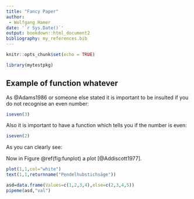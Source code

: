 ```yaml
---
title: "Fancy Paper"
author: 
 - Wolfgang Hamer
date: '`r Sys.Date()`'
output: bookdown::html_document2
bibliography: my_references.bib
---
```


```r
knitr::opts_chunk$set(echo = TRUE)
```

```r
library(mytestpkg)
```

## Example of function whatever

As @Adams1986 or someone else stated it is important to be insulted if you do not recognise an even number:

```r
iseven(3)
```

Also it is important to have a function which tells you if the number is even:

```r
iseven(2)
```



As you can clearly see:

Now in Figure \@ref(fig:funplot) a plot [@Addiscott1977].

```r
plot(1,1,col="white")
text(1,1,returnname("Pendelhubstichsäge"))
```

```r
asd=data.frame(Values=c(1,2,3,4),else=c(2,3,4,5))
pipeme(asd,"val")
```

